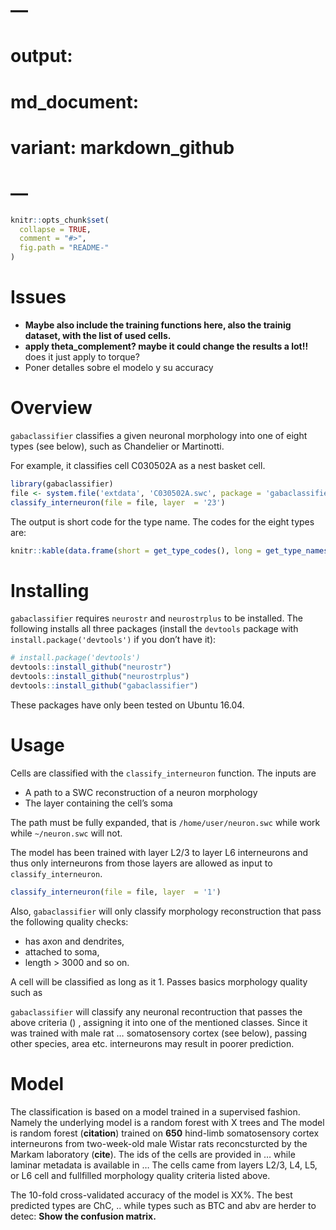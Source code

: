 # ---
# output:
#   md_document:
#     variant: markdown_github
# ---

<!-- README.md is generated from README.Rmd. Please edit that file -->

```r
knitr::opts_chunk$set(
  collapse = TRUE,
  comment = "#>",
  fig.path = "README-"
)
```

# Issues
- **Maybe also include the training functions here, also the trainig dataset, with the list of used cells.**
- **apply theta_complement? maybe it could change the results a lot!!** does it just apply to torque?
- Poner detalles sobre el modelo y su accuracy   

# Overview 

`gabaclassifier` classifies a given neuronal morphology into one of eight types (see below), such as Chandelier or Martinotti. 

For example, it classifies cell C030502A as a nest basket cell.

```r
library(gabaclassifier) 
file <- system.file('extdata', 'C030502A.swc', package = 'gabaclassifier')
classify_interneuron(file = file, layer  = '23')
``` 

The output is short code for the type name. The codes for the eight types are: 
```r
knitr::kable(data.frame(short = get_type_codes(), long = get_type_names())  )
```  

# Installing  

`gabaclassifier` requires `neurostr` and `neurostrplus` to be installed. The following installs all three packages (install the `devtools` package with `install.package('devtools')` if you don't have it):
```r
# install.package('devtools')
devtools::install_github("neurostr")
devtools::install_github("neurostrplus")
devtools::install_github("gabaclassifier") 
```   
These packages have only been tested on Ubuntu 16.04.    

# Usage
Cells are classified with the `classify_interneuron` function. The inputs are

- A path to a SWC reconstruction of a neuron morphology 
- The layer containing the cell's soma 

The path must be fully expanded, that is `/home/user/neuron.swc` while work while `~/neuron.swc` will not. 

The model has been trained with layer L2/3 to layer L6 interneurons and thus only interneurons from those layers are allowed as input to `classify_interneuron`.  
```r
classify_interneuron(file = file, layer  = '1')
```
 
Also, `gabaclassifier` will only classify morphology reconstruction that pass the following quality checks:

- has axon and dendrites, 
- attached to soma, 
- length > 3000 and so on. 

A cell will be classified as long as it   1. Passes basics morphology quality such as  

`gabaclassifier` will classify any neuronal recontruction that passes the above criteria () , assigning it into one of the mentioned classes. Since it was trained with  male rat ... somatosensory cortex (see below), passing other species, area etc. interneurons may result in poorer prediction.  
  
# Model  
The classification is based on a model trained in a supervised fashion. Namely the underlying model is a random forest with X trees and  The model is random forest (**citation**) trained on **650** hind-limb somatosensory cortex interneurons from two-week-old male Wistar rats reconcsturcted by the Markam laboratory (**cite**). The ids of the cells are provided in ... while laminar metadata is available in ... The cells came from layers L2/3, L4, L5, or L6 cell and fullfilled morphology quality criteria listed above. 

The 10-fold cross-validated accuracy of the model is XX%. The best predicted types are ChC, .. while types such as BTC and abv are herder to detec: **Show the confusion matrix.**  
